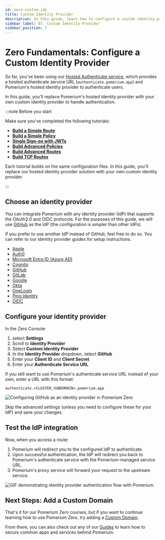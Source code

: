 ```yaml
---
id: zero-custom-idp
title: Custom Identity Provider
description: In this guide, learn how to configure a custom identity provider in the Zero Console.
sidebar_label: 07. Custom Identity Provider
sidebar_position: 7
---
```


# Zero Fundamentals: Configure a Custom Identity Provider

So far, you've been using our [Hosted Authenticate service](/docs/capabilities/hosted-authenticate-service), which provides a hosted authenticate service URL (`authenticate.pomerium.app`) and Pomerium's hosted identity provider to authenticate users.

In this guide, you'll replace Pomerium's hosted identity provider with your own custom identity provider to handle authentication.

:::note Before you start

Make sure you've completed the following tutorials:

- [**Build a Simple Route**](/docs/get-started/fundamentals/zero-build-routes)
- [**Build a Simple Policy**](/docs/get-started/fundamentals/zero-build-policies)
- [**Single Sign-on with JWTs**](/docs/get-started/fundamentals/zero-single-sign-on)
- [**Build Advanced Policies**](/docs/get-started/fundamentals/zero-advanced-policies)
- [**Build Advanced Routes**](/docs/get-started/fundamentals/zero-advanced-routes)
- [**Build TCP Routes**](/docs/get-started/fundamentals/zero-tcp-routes)

Each tutorial builds on the same configuration files. In this guide, you'll replace our hosted identity provider solution with your own custom identity provider.

:::

## Choose an identity provider

You can integrate Pomerium with any identity provider (IdP) that supports the OAuth2.0 and OIDC protocols. For the purposes of this guide, we will use [GitHub](/docs/integrations/github) as the IdP (the configuration is simpler than other IdPs).

If you prefer to use another IdP instead of GitHub, feel free to do so. You can refer to our identity provider guides for setup instructions.

- [Apple](/docs/integrations/apple)
- [Auth0](/docs/integrations/auth0)
- [Microsoft Entra ID (Azure AD)](/docs/integrations/azure)
- [Cognito](/docs/integrations/cognito)
- [GitHub](/docs/integrations/github)
- [GitLab](/docs/integrations/gitlab)
- [Google](/docs/integrations/google)
- [Okta](/docs/integrations/okta)
- [OneLogin](/docs/integrations/one-login)
- [Ping Identity](/docs/integrations/ping)
- [OIDC](/docs/integrations/oidc)

## Configure your identity provider

In the Zero Console:

1. select **Settings**
1. Scroll to **Identity Provider**
1. Select **Custom Identity Provider**
1. In the **Identity Provider** dropdown, select **GitHub**
1. Enter your **Client ID** and **Client Secret**
1. Enter your **Authenticate Service URL**

If you still want to use Pomerium's authenticate service URL instead of your own, enter a URL with this format:

`authenticate.<CLUSTER_SUBDOMAIN>.pomerium.app`

![Configuring GitHub as an identity provider in Pomerium Zero](./img/zero-idp/zero-idp-settings.png)

Skip the advanced settings (unless you need to configure these for your IdP) and save your changes.

## Test the IdP integration

Now, when you access a route:

1. Pomerium will redirect you to the configured IdP to authenticate.
1. Upon successful authentication, the IdP will redirect you back to Pomerium's authenticate service with the Pomerium-managed service URL.
1. Pomerium's proxy service will forward your request to the upstream service.

![GIF demonstrating identity provider authentication flow with Pomerium.](./img/zero-idp/idp-flow.gif)

## Next Steps: Add a Custom Domain

That's it for our Pomerium Zero courses, but if you want to continue learning how to use Pomerium Zero, try adding a [Custom Domain](/docs/capabilities/custom-domains).

From there, you can also check out any of our [Guides](/docs/guides) to learn how to secure common apps and services behind Pomerium.
